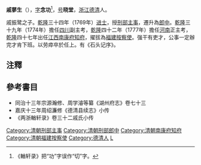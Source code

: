 '''戚蓼生'''（{{bd|?||?|}}），[[表字|字]]'''念功'''<ref>《輶轩录》把“功”字误作“切”字。</ref>，[[号|号]]'''晓堂'''，[[浙江|浙江]][[德清|德清]]人。

戚振鹭之子。[[乾隆|乾隆]]三十四年（1769年）[[进士|进士]]，授[[刑部|刑部]][[主事|主事]]，遷升為[[郎中|郎中]]。[[乾隆|乾隆]]三十九年（1774年）擔任[[四川|四川]]副主考，[[乾隆|乾隆]]四十二年（1777年）擔任[[河南|河南]]正主考，[[乾隆|乾隆]]四十七年出任[[江西|江西]][[南康府|南康府]][[知府|知府]]，擢拔為[[福建|福建]][[按察使|按察使]]。强干有吏才，公事一定辦完才肯下班。以劳瘁卒於任上。有《石头记序》。

==注釋==
{{reflist}}

==參考書目==
*同治十三年宗源瀚修、周学濬等纂《湖州府志》卷七十三
*嘉庆十三年周绍濂修《德清县续志》小传
*《两浙輶轩录》卷三十二戚氏小传

{{乾隆三十四年己丑科殿試金榜}}
{{DEFAULTSORT:Qi戚}}
[[Category:清朝刑部主事|Category:清朝刑部主事]]
[[Category:清朝刑部郎中|Category:清朝刑部郎中]]
[[Category:清朝南康府知府|Category:清朝南康府知府]]
[[Category:清朝福建按察使|Category:清朝福建按察使]]
[[Category:德清人|Category:德清人]]
[[Category:戚姓|L]]